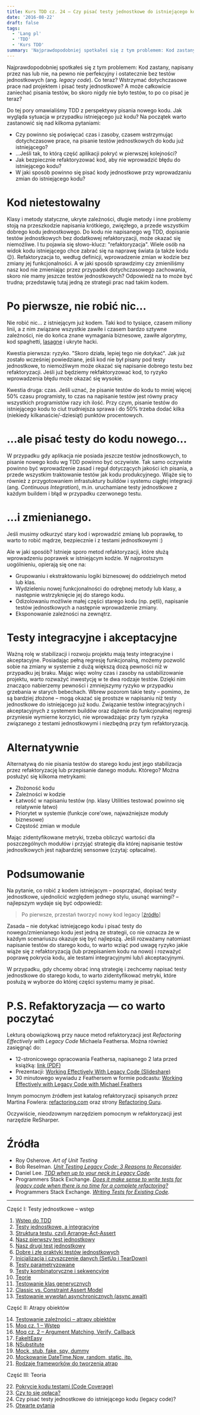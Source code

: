 ```yaml
---
title: Kurs TDD cz. 24 — Czy pisać testy jednostkowe do istniejącego kodu (legacy code)?
date: '2016-08-22'
draft: false
tags:
  - 'Lang pl'
  - 'TDD'
  - 'Kurs TDD'
summary: 'Najprawdopodobniej spotkałeś się z tym problemem: Kod zastany, napisany przez nas lub nie, na pewno nie perfekcyjny i ostatecznie bez testów jednostkowych (ang. legacy code). Co teraz? Wstrzymać dotychczasowe prace nad projektem i pisać testy jednostkowe? A może całkowicie zaniechać pisania testów, bo skoro nigdy nie było testów, to po co pisać je teraz? Do tej pory omawialiśmy TDD z perspektywy pisania nowego kodu. Jak wygląda sytuacja w przypadku istniejącego już kodu?'
---
```


Najprawdopodobniej spotkałeś się z tym problemem: Kod zastany, napisany przez nas lub nie, na pewno nie perfekcyjny i ostatecznie bez testów jednostkowych (ang. _legacy code_). Co teraz? Wstrzymać dotychczasowe prace nad projektem i pisać testy jednostkowe? A może całkowicie zaniechać pisania testów, bo skoro nigdy nie było testów, to po co pisać je teraz?

Do tej pory omawialiśmy TDD z perspektywy pisania nowego kodu. Jak wygląda sytuacja w przypadku istniejącego już kodu? Na początek warto zastanowić się nad kilkoma pytaniami:

*   Czy powinno się poświęcać czas i zasoby, czasem wstrzymując dotychczasowe prace, na pisanie testów jednostkowych do kodu już istniejącego?
*   …Jeśli tak, to którą część aplikacji pokryć w pierwszej kolejności?
*   Jak bezpiecznie refaktoryzować kod, aby nie wprowadzić błędu do istniejącego kodu?
*   W jaki sposób powinno się pisać kody jednostkowe przy wprowadzaniu zmian do istniejącego kodu?

# Kod nietestowalny

Klasy i metody statyczne, ukryte zależności, długie metody i inne problemy stoją na przeszkodzie napisania krótkiego, zwięzłego, a przede wszystkim dobrego kodu jednostkowego. Do kodu nie napisanego wg TDD, dopisanie testów jednostkowych bez dodatkowej refaktoryzacji, może okazać się niemożliwe. I tu pojawia się słowo-klucz: "refaktoryzacja". Wiele osób na widok kodu istniejącego chce zabrać się na naprawę świata (a także kodu 😉). Refaktoryzacja to, według definicji, wprowadzenie zmian w kodzie bez zmiany jej funkcjonalności. A w jaki sposób sprawdzimy czy zmieniliśmy nasz kod nie zmieniając przez przypadek dotychczasowego zachowania, skoro nie mamy jeszcze testów jednostkowych? Odpowiedź na to może być trudna; przedstawię tutaj jedną ze strategii prac nad takim kodem.

# Po pierwsze, nie robić nic…

Nie robić nic… z istniejącym już kodem. Taki kod to tysiące, czasem miliony linii, a z nim związane wszystkie zawiłe i czasem bardzo sztywne zależności, nie do końca znane wymagania biznesowe, zawiłe algorytmy, kod spaghetti, [lasagne](http://c2.com/cgi/wiki?LasagnaCode) i ukryte hacki.

Kwestia pierwsza: ryzyko. "Skoro działa, lepiej tego nie dotykać". Jak już zostało wcześniej powiedziane, jeśli kod nie był pisany pod testy jednostkowe, to niemożliwym może okazać się napisanie dobrego testu bez refaktoryzacji. Jeśli już będziemy rekfaktoryzować kod, to ryzyko wprowadzenia błędu może okazać się wysokie.

Kwestia druga: czas. Jeśli uznać, że pisanie testów do kodu to mniej więcej 50% czasu programisty, to czas na napisanie testów jest równy pracy wszystkich programistów razy ich ilość. Przy czym, pisanie testów do istniejącego kodu to ciut trudniejsza sprawa i do 50% trzeba dodać kilka (niekiedy kilkanaście/-dziesiąt) punktów procentowych.

# …ale pisać testy do kodu nowego…

W przypadku gdy aplikacja nie posiada jeszcze testów jednostkowych, to pisanie nowego kodu wg TDD powinno być oczywiste. Tak samo oczywiste powinno być wprowadzenie zasad i reguł dotyczących jakości ich pisania, a przede wszystkim traktowanie testów jak kodu produkcyjnego. Wiąże się to również z przygotowaniem infrastuktury buildów i systemu ciągłej integracji (ang. _Continuous Integration_), m.in. uruchamiane testy jednostkowe z każdym buildem i błąd w przypadku czerwonego testu.

# …i zmienianego.

Jeśli musimy odkurzyć stary kod i wprowadzić zmianę lub poprawkę, to warto to robić mądrze, bezpiecznie i z testami jednostkowymi :)

Ale w jaki sposób? Istnieje sporo metod refaktoryzacji, które służą wprowadzeniu poprawek w istniejącym kodzie. W najprostszym uogólnieniu, opierają się one na:

*   Grupowaniu i ekstraktowaniu logiki biznesowej do oddzielnych metod lub klas.
*   Wydzieleniu nowej funkcjonalności do odrębnej metody lub klasy, a następnie wstrzyknięcie jej do starego kodu.
*   Odizolowaniu możliwie małej części starego kodu (np. pętli), napisanie testów jednostkowych a następnie wprowadzenie zmiany.
*   Eksponowanie zależności na zewnątrz.

# Testy integracyjne i akceptacyjne

Ważną rolę w stabilizacji i rozwoju projektu mają testy integracyjne i akceptacyjne. Posiadając pełną regresję funkcjonalną, możemy pozwolić sobie na zmiany w systemie z dużą większą dozą pewności niż w przypadku jej braku. Mając więc wolny czas i zasoby na ustabilizowanie projektu, warto rozważyć inwestycję w te dwa rodzaje testów. Dzięki nim znacząco nabierzemy pewności i zmniejszymy ryzyko w przypadku grzebania w starych bebechach. Wbrew pozorom takie testy – pomimo, że są bardziej złożone – mogą okazać się prostsze w napisaniu niż testy jednostkowe do istniejącego już kodu. Związanie testów integracyjnych i akceptacyjnych z systemem buildów oraz dążenie do funkcjonalnej regresji przyniesie wymierne korzyści, nie wprowadzając przy tym ryzyka związanego z testami jednostkowymi i niezbędną przy tym refaktoryzacją.

# Alternatywnie

Alternatywą do nie pisania testów do starego kodu jest jego stabilizacja przez refaktoryzację lub przepisanie danego modułu. Którego? Można posłużyć się kilkoma metrykami:

*   Złożoność kodu
*   Zależności w kodzie
*   Łatwość w napisaniu testów (np. klasy Utilities testować powinno się relatywnie łatwo)
*   Priorytet w systemie (funkcje core'owe, najważniejsze moduły biznesowe)
*   Częstość zmian w module

Mając zidentyfikowane metryki, trzeba obliczyć wartości dla poszczególnych modułów i przyjąć strategię dla której napisanie testów jednostkowych jest najbardziej sensonwe (czytaj: opłacalne).

# Podsumowanie

Na pytanie, co robić z kodem istniejącym – posprzątać, dopisać testy jednostkowe, ujednolicić względem jednego stylu, usunąć warningi? – najlepszym wydaje się być odpowiedź:

> Po pierwsze, przestań tworzyć nowy kod legacy \[[źródło](http://stackoverflow.com/a/146951/297823)\]

Zasada – nie dotykać istniejącego kodu i pisać testy do nowego/zmienianego kodu jest jedną ze strategii, co nie oznacza że w każdym scenariuszu okazuje się być najlepszą. Jeśli rozważamy natomiast napisanie testów do starego kodu, to warto wziąć pod uwagę ryzyko jakie wiąże się z refaktoryzacją (lub przepisaniem kodu na nowo) i rozważyć poprawę pokrycia kodu, ale testami integracyjnymi lub/i akceptacyjnymi.

W przypadku, gdy chcemy obrać inną strategię i zechcemy napisać testy jednostkowe do starego kodu, to warto zidentyfikować metryki, które posłużą w wyborze do której części systemu mamy je pisać.

# P.S. Refaktoryzacja — co warto poczytać

Lekturą obowiązkową przy nauce metod refaktoryzacji jest _Refactoring Effectively with Legacy Code_ Michaela Feathersa. Można również zasięgnąć do:

*   12-stronicowego opracowania Feathersa, napisanego 2 lata przed książką: [link (PDF)](http://www.netobjectives.com/system/files/WorkingEffectivelyWithLegacyCode.pdf)
*   Prezentacji: [Working Effectively With Legacy Code (Slideshare)](http://www.slideshare.net/nashjain/working-effectively-with-legacy-code-presentation)
*   30 minutowego wywiadu z Feathersem w formie podcastu: [Working Effectively with Legacy Code with Michael Feathers](http://www.hanselminutes.com/165/working-effectively-with-legacy-code-with-michael-feathers)

Innym pomocnym źródłem jest katalog refaktoryzacji spisanych przez Martina Fowlera: [refactoring.com](http://www.refactoring.com/catalog/) oraz strony [Refactoring Guru](https://refactoring.guru/refactoring/catalog).

Oczywiście, nieodzownym narzędziem pomocnym w refaktoryzacji jest narzędzie ReSharper.

# Źródła

*   Roy Osherove. _Art of Unit Testing_
*   Bob Reselman. _[Unit Testing Legacy Code: 3 Reasons to Reconsider](http://blog.smartbear.com/code-review/unit-testing-legacy-code/)._
*   Daniel Lee. _[TDD when up to your neck in Legacy Code](https://danlimerick.wordpress.com/2012/04/25/tdd-when-up-to-your-neck-in-legacy-code/)._
*   Programmers Stack Exchange. [_Does it make sense to write tests for legacy code when there is no time for a complete refactoring?_](http://programmers.stackexchange.com/questions/227893/does-it-make-sense-to-write-tests-for-legacy-code-when-there-is-no-time-for-a-co)
*   Programmers Stack Exchange. _[Writing Tests for Existing Code](http://programmers.stackexchange.com/questions/207401/writing-tests-for-existing-code)._


----


Część I: Testy jednostkowe – wstęp

1. [Wstęp do TDD](/posts/kurs-tdd-1-wstep/)
2. [Testy jednostkowe, a integracyjne](/posts/kurs-tdd-2-testy-jednostkowe-a-testy-integracyjne/)
3. [Struktura testu, czyli Arrange-Act-Assert](/posts/kurs-tdd-3-struktura-test-czyli-arrange-act-assert)
4. [Nasz pierwszy test jednostkowy](/posts/kurs-tdd-4-nasz-pierwszy-test-jednostkowy)
5. [Nasz drugi test jednostkowy](/posts/kurs-tdd-5-nasz-drugi-test-jednostkowy)
6. [Dobre i złe praktyki testów jednostkowych](/posts/kurs-tdd-6-dobre-i-zle-praktyki-testow-jednostkowych)
7. [Inicjalizacja i czyszczenie danych (SetUp i TearDown)](/posts/kurs-tdd-7-inicjalizacja-i-czyszczenie-danych-setup-i-teardown/)
8. [Testy parametryzowane](/posts/kurs-tdd-8-testy-parametryzowane)
9. [Testy kombinatoryczne i sekwencyjne](/posts/kurs-tdd-9-testy-kombinatoryczne-i-sekwencyjne)
10. [Teorie](/posts/kurs-tdd-10-teorie)
11. [Testowanie klas generycznych](/posts/kurs-tdd-11-testowanie-klas-generycznych)
12. [Classic vs. Constraint Assert Model](/posts/kurs-tdd-12-classic-vs-constraint-assert-model)
13. [Testowanie wywołań asynchronicznych (async await)](/posts/kurs-tdd-13-testowanie-wywolan-asynchronicznych-async-await)


Część II: Atrapy obiektów

14. [Testowanie zależności – atrapy obiektów](/posts/kurs-tdd-14-testowanie-zaleznosci-atrapy-obiektow)
2. [Moq cz. 1 – Wstęp](/posts/kurs-tdd-15-wstep-do-moq)
3. [Moq cz. 2 – Argument Matching, Verify, Callback](/posts/kurs-tdd-16-zaawansowane-techniki-moq-argument-matching-verify-callback)
4. [FakeItEasy](/posts/kurs-tdd-17-fakeiteasy)
5. [NSubstitute](/posts/kurs-tdd-18-nsubstitute)
6. [Mock, stub, fake, spy, dummy](/posts/kurs-tdd-19-mock-stub-fake-spy-dummy)
7. [Mockowanie DateTime.Now, random, static, itp.](/posts/kurs-tdd-20-mockowanie-datetime-now-random-static-itp)
8. [Rodzaje frameworków do tworzenia atrap](/posts/kurs-tdd-21-rodzaje-frameworkow-do-tworzenia-atrap/)

Część III: Teoria

22. [Pokrycie kodu testami (Code Coverage)](/posts/kurs-tdd-22-pokrycie-kodu-testami-code-coverage/)
1. [Czy to się opłaca?](/posts/kurs-tdd-23-czy-to-sie-oplaca/)
1. Czy pisać testy jednostkowe do istniejącego kodu (legacy code)?
1. [Otwarte pytania](/posts/kurs-tdd-25-otwarte-pytania/)
